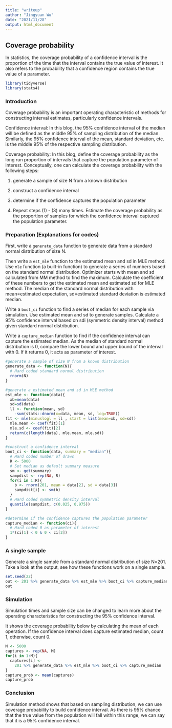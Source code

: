 ```yaml
---
title: "writeup"
author: "Jingyuan Wu"
date: "2021/11/28"
output: html_document
---
```


## Coverage probability
In statistics, the coverage probability of a confidence interval is the proportion of the time that the interval contains the true value of interest. It also refers to the probability that a confidence region contains the true value of a parameter.

```r
library(tidyverse)
library(stats4)
```

### Introduction

Coverage probability is an important operating characteristic of methods for constructing interval estimates, particularly confidence intervals.

Confidence interval: In this blog, the 95% confidence interval of the median will be defined as the middle 95% of sampling distribution of the median. Similarly, the 95% confidence interval of the mean, standard deviation, etc. is the middle 95% of the respective sampling distribution.

Coverage probability: In this blog, define the coverage probability as the long run proportion of intervals that capture the population parameter of interest. Conceptually, one can calculate the coverage probability with the following steps:

1. generate a sample of size N from a known distribution

2. construct a confidence interval

3. determine if the confidence captures the population parameter

4. Repeat steps (1) - (3) many times. Estimate the coverage probability as the proportion of samples for which the confidence interval captured the population parameter.

### Preparation (Explanations for codes)

First, write a `generate_data` function to generate data from a standard normal distribution of size N.

Then write a `est_mle` function to the estimated mean and sd in MLE method. Use `mle` function (a built-in function) to generate a series of numbers based on the standard normal distribution. Optimizer starts with mean and sd calculated from MM method to find the maximum. Calculate the coefficient of these numbers to get the estimated mean and estimated sd for MLE method. The median of the standard normal distribution with mean=estimated expectation, sd=estimated standard deviation is estimated median.

Write a `boot_ci` function to find a series of median for each sample via simulation. Use estimated mean and sd to generate samples. Calculate a 95% confidence interval based on sdi (symmetric density interval) method given standard normal distribution.

Write a `capture_median` function to find if the confidence interval can capture the estimated median. As the median of standard normal distribution is 0, compare the lower bound and upper bound of the interval with 0. If it returns 0, it acts as parameter of interest.

```r
#generate a sample of size N from a known distribution
generate_data <- function(N){ 
  # Hard coded standard normal distribution
  rnorm(N) 
}

#generate a estimated mean and sd in MLE method
est_mle <- function(data){
  xb=mean(data)
  sd=sd(data)
  ll <- function(mean, sd)
    -sum(stats::dnorm(x=data, mean, sd, log=TRUE))
fit <- mle(minuslogl = ll , start = list(mean=xb, sd=sd))
  mle.mean <- coef(fit)[1]
  mle.sd <- coef(fit)[2]
  return(c(length(data), mle.mean, mle.sd))
}

#construct a confidence interval
boot_ci <- function(data, summary = "median"){
  # Hard coded number of draws
  R <- 5000
  # Set median as default summary measure
  sm <- get(summary)
  sampdist <- rep(NA, R)
  for(i in 1:R){
    b <- rnorm(201, mean = data[2], sd = data[3])
    sampdist[i] <- sm(b)
  }
  # Hard coded symmetric density interval
  quantile(sampdist, c(0.025, 0.975))
}

#determine if the confidence captures the population parameter
capture_median <- function(ci){
  # Hard coded 0 as parameter of interest
  1*(ci[1] < 0 & 0 < ci[2])
}
```

### A single sample

Generate a single sample from a standard normal distribution of size N=201. Take a look at the output, see how these functions work on a single sample.

```r
set.seed(22)
out <- 201 %>% generate_data %>% est_mle %>% boot_ci %>% capture_median
out
```

### Simulation

Simulation times and sample size can be changed to learn more about the operating characteristics for constructing the 95% confidence interval.

It shows the coverage probability below by calculating the mean of each operation. If the confidence interval does capture estimated median, count 1, otherwise, count 0.

```r
M <- 5000
captures <- rep(NA, M)
for(i in 1:M){
  captures[i] <- 
    201 %>% generate_data %>% est_mle %>% boot_ci %>% capture_median
}
capture_prob <- mean(captures)
capture_prob
```

### Conclusion

Simulation method shows that based on sampling distribution, we can use coverage probability to build confidence interval. As there is 95% chance that the true value from the population will fall within this range, we can say that it is a 95% confidence interval.    
